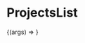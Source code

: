 

<Meta title="Organisms | ProjectsList" component={ProjectsList} />

# ProjectsList

<Preview>
  <Story
    name="Basic"
    args={{
      projectItems: [
        {
          name: 'stegappasaurus',
          description:
            'Lorem ipsum dolor sit amet, consectetur adipiscing elit. Morbi sollicitudin lectus et est malesuada, quis sodales est rutrum. Fusce a arcu iaculis, faucibus enim eget, imperdiet massa. Cras vestibulum mauris sapien, ac pretium elit posuere a. Nulla venenatis justo at erat ornare dapibus. Maecenas nec facilisis metus, non ornare felis.',
          image:
            'https://images.unsplash.com/photo-1500530855697-b586d89ba3ee?ixlib=rb-1.2.1&ixid=eyJhcHBfaWQiOjEyMDd9&auto=format&fit=crop&w=700&h=400',
          url: '/project/stegappasaurus',
        },
        {
          name: 'composerisation',
          description:
            'Converts commands between docker run and docker compose.',
          image:
            'https://images.unsplash.com/photo-1593338717285-fc56ada95667?ixlib=rb-1.2.1&ixid=eyJhcHBfaWQiOjEyMDd9&auto=format&fit=crop&w=700&h=400',
          url: '/project/composerisation',
        },
      ],
    }}
  >
    {(args) => <ProjectsList {...args} />}
  </Story>
</Preview>

<Props story="Basic" />
